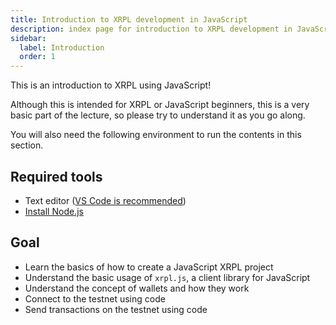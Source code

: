 ```yaml
--- 
title: Introduction to XRPL development in JavaScript
description: index page for introduction to XRPL development in JavaScript
sidebar: 
  label: Introduction
  order: 1
---
```


This is an introduction to XRPL using JavaScript!

Although this is intended for XRPL or JavaScript beginners, this is a very basic part of the lecture, so please try to understand it as you go along.

You will also need the following environment to run the contents in this section.

## Required tools

- Text editor ([VS Code is recommended](/editor/install/))
- [Install Node.js](/getting-started/node-js/)

## Goal

- Learn the basics of how to create a JavaScript XRPL project
- Understand the basic usage of `xrpl.js`, a client library for JavaScript
- Understand the concept of wallets and how they work
- Connect to the testnet using code
- Send transactions on the testnet using code